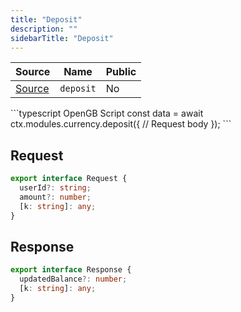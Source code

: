 ```yaml
---
title: "Deposit"
description: ""
sidebarTitle: "Deposit"
---
```


| Source                                                                                                      | Name       | Public     |
| ----------------------------------------------------------------------------------------------------------- | ---------- | ---------- |
| [Source](https://github.com/rivet-gg/opengb-modules/tree/main/modules/currency/scripts/deposit.ts) | `deposit` | No |

<RequestExample>
```typescript OpenGB Script
const data = await ctx.modules.currency.deposit({
  // Request body
});
```

</RequestExample>

## Request

```typescript
export interface Request {
  userId?: string;
  amount?: number;
  [k: string]: any;
}
```

## Response

```typescript
export interface Response {
  updatedBalance?: number;
  [k: string]: any;
}
```

